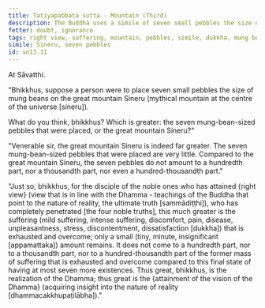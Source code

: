 ```yaml
---
title: Tatiyapabbata sutta - Mountain (Third)
description: The Buddha uses a simile of seven small pebbles the size of mung beans placed on the great mountain Sineru to contrast the extent of suffering that is exhausted and overcome by a disciple of the noble ones who has attained right view.
fetter: doubt, ignorance
tags: right view, suffering, mountain, pebbles, simile, dukkha, mung beans, Sineru, sn, sn12-21, sn13
simile: Sineru, seven pebbles
id: sn13.11
---
```


At Sāvatthi.

"Bhikkhus, suppose a person were to place seven small pebbles the size of mung beans on the great mountain Sineru (mythical mountain at the centre of the universe [sineru]).

What do you think, bhikkhus? Which is greater: the seven mung-bean-sized pebbles that were placed, or the great mountain Sineru?"

"Venerable sir, the great mountain Sineru is indeed far greater. The seven mung-bean-sized pebbles that were placed are very little. Compared to the great mountain Sineru, the seven pebbles do not amount to a hundredth part, nor a thousandth part, nor even a hundred-thousandth part."

"Just so, bhikkhus, for the disciple of the noble ones who has attained \{right view} (view that is in line with the Dhamma - teachings of the Buddha that point to the nature of reality, the ultimate truth [sammādiṭṭhi]), who has completely penetrated [the four noble truths], this much greater is the suffering (mild suffering, intense suffering, discomfort, pain, disease, unpleasantness, stress, discontentment, dissatisfaction [dukkha]) that is exhausted and overcome; only a small (tiny, minute, insignificant [appamattaka]) amount remains. It does not come to a hundredth part, nor to a thousandth part, nor to a hundred-thousandth part of the former mass of suffering that is exhausted and overcome compared to this final state of having at most seven more existences. Thus great, bhikkhus, is the realization of the Dhamma; thus great is the \{attainment of the vision of the Dhamma} (acquiring insight into the nature of reality [dhammacakkhupaṭilābha])."